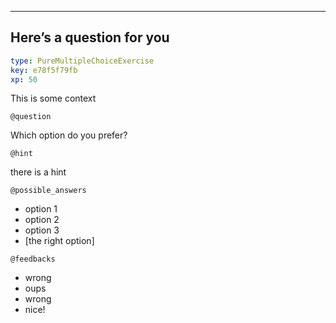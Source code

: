 ---

## Here's a question for you

```yaml
type: PureMultipleChoiceExercise
key: e78f5f79fb 
xp: 50
```

This is some context

`@question`

Which option do you prefer?

`@hint`

there is a hint

`@possible_answers`

- option 1
- option 2
- option 3
- [the right option]

`@feedbacks`

- wrong
- oups
- wrong
- nice!

